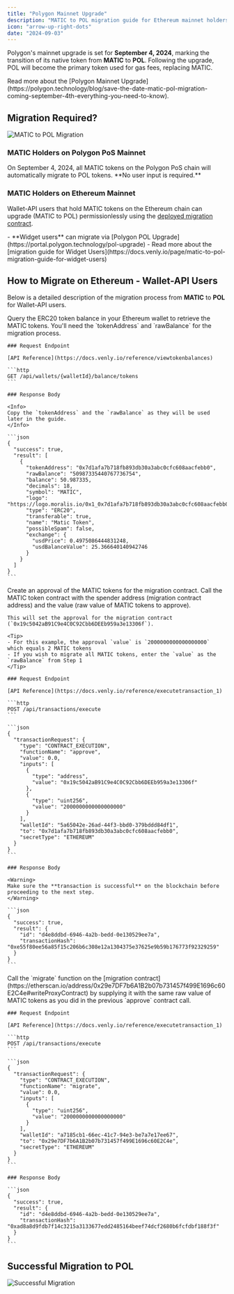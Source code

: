 ```yaml
---
title: "Polygon Mainnet Upgrade"
description: "MATIC to POL migration guide for Ethereum mainnet holders"
icon: "arrow-up-right-dots"
date: "2024-09-03"
---
```


Polygon's mainnet upgrade is set for **September 4, 2024**, marking the transition of its native token from **MATIC** to **POL**. Following the upgrade, POL will become the primary token used for gas fees, replacing MATIC.

<Info>
Read more about the [Polygon Mainnet Upgrade](https://polygon.technology/blog/save-the-date-matic-pol-migration-coming-september-4th-everything-you-need-to-know).
</Info>

## Migration Required?

<Frame caption="Polygon Migration MATIC to POL" style={{maxWidth: '750px'}}>
  <img src="https://files.readme.io/890165312b7cbbc3361c0fa0a09faa9da0f14ab239a4021e431bdf7d47ccb65e-image.png" alt="MATIC to POL Migration" />
</Frame>

### MATIC Holders on Polygon PoS Mainnet

<Info>
On September 4, 2024, all MATIC tokens on the Polygon PoS chain will automatically migrate to POL tokens. **No user input is required.**
</Info>

### MATIC Holders on Ethereum Mainnet

Wallet-API users that hold MATIC tokens on the Ethereum chain can upgrade (MATIC to POL) permissionlessly using the [deployed migration contract](https://etherscan.io/address/0x29e7DF7b6A1B2b07b731457f499E1696c60E2C4e#writeProxyContract).

<Tip>
- **Widget users** can migrate via [Polygon POL Upgrade](https://portal.polygon.technology/pol-upgrade)
- Read more about the [migration guide for Widget Users](https://docs.venly.io/page/matic-to-pol-migration-guide-for-widget-users)
</Tip>

## How to Migrate on Ethereum - Wallet-API Users

Below is a detailed description of the migration process from **MATIC** to **POL** for Wallet-API users.

<Steps>
  <Step title="Retrieve the ERC20 Token Balance">
    Query the ERC20 token balance in your Ethereum wallet to retrieve the MATIC tokens. You'll need the `tokenAddress` and `rawBalance` for the migration process.
    
    ### Request Endpoint
    
    [API Reference](https://docs.venly.io/reference/viewtokenbalances)
    
    ```http
    GET /api/wallets/{walletId}/balance/tokens
    ```
    
    ### Response Body
    
    <Info>
    Copy the `tokenAddress` and the `rawBalance` as they will be used later in the guide.
    </Info>
    
    ```json
    {
      "success": true,
      "result": [
        {
          "tokenAddress": "0x7d1afa7b718fb893db30a3abc0cfc608aacfebb0",
          "rawBalance": "50987335440767736754",
          "balance": 50.987335,
          "decimals": 18,
          "symbol": "MATIC",
          "logo": "https://logo.moralis.io/0x1_0x7d1afa7b718fb893db30a3abc0cfc608aacfebb0_89c931b3fcf74fe39db7a195bf8a3aa5",
          "type": "ERC20",
          "transferable": true,
          "name": "Matic Token",
          "possibleSpam": false,
          "exchange": {
            "usdPrice": 0.4975086444831248,
            "usdBalanceValue": 25.366640140942746
          }
        }
      ]
    }
    ```
  </Step>
  
  <Step title="Call approve Function on MATIC Token Contract">
    Create an approval of the MATIC tokens for the migration contract. Call the MATIC token contract with the spender address (migration contract address) and the value (raw value of MATIC tokens to approve).
    
    This will set the approval for the migration contract (`0x19c5042aB91C9e4C0C92Cbb6DEEb959a3e13306f`).
    
    <Tip>
    - For this example, the approval `value` is `2000000000000000000` which equals 2 MATIC tokens
    - If you wish to migrate all MATIC tokens, enter the `value` as the `rawBalance` from Step 1
    </Tip>
    
    ### Request Endpoint
    
    [API Reference](https://docs.venly.io/reference/executetransaction_1)
    
    ```http
    POST /api/transactions/execute
    ```
    
    ```json
    {
      "transactionRequest": {
        "type": "CONTRACT_EXECUTION",
        "functionName": "approve",
        "value": 0.0,
        "inputs": [
          {
            "type": "address",
            "value": "0x19c5042aB91C9e4C0C92Cbb6DEEb959a3e13306f"
          },
          {
            "type": "uint256",
            "value": "2000000000000000000"
          }
        ],
        "walletId": "5a65042e-26ad-44f3-bbd0-379bddd84df1",
        "to": "0x7d1afa7b718fb893db30a3abc0cfc608aacfebb0",
        "secretType": "ETHEREUM"
      }
    }
    ```
    
    ### Response Body
    
    <Warning>
    Make sure the **transaction is successful** on the blockchain before proceeding to the next step.
    </Warning>
    
    ```json
    {
      "success": true,
      "result": {
        "id": "d4e8ddbd-6946-4a2b-bedd-0e130529ee7a",
        "transactionHash": "0xe55f80ee56a85f15c206b6c308e12a1304375e37625e9b59b176773f92329259"
      }
    }
    ```
  </Step>
  
  <Step title="Call migrate Function on the Migration Contract">
    Call the `migrate` function on the [migration contract](https://etherscan.io/address/0x29e7DF7b6A1B2b07b731457f499E1696c60E2C4e#writeProxyContract) by supplying it with the same raw value of MATIC tokens as you did in the previous `approve` contract call.
    
    ### Request Endpoint
    
    [API Reference](https://docs.venly.io/reference/executetransaction_1)
    
    ```http
    POST /api/transactions/execute
    ```
    
    ```json
    {
      "transactionRequest": {
        "type": "CONTRACT_EXECUTION",
        "functionName": "migrate",
        "value": 0.0,
        "inputs": [
          {
            "type": "uint256",
            "value": "2000000000000000000"
          }
        ],
        "walletId": "a7185cb1-66ec-41c7-94e3-be7a7e17ee67",
        "to": "0x29e7DF7b6A1B2b07b731457f499E1696c60E2C4e",
        "secretType": "ETHEREUM"
      }
    }
    ```
    
    ### Response Body
    
    ```json
    {
      "success": true,
      "result": {
        "id": "d4e8ddbd-6946-4a2b-bedd-0e130529ee7a",
        "transactionHash": "0xad8a8d9fdb7f14c3215a3133677edd2485164beef74dcf2680b6fcfdbf188f3f"
      }
    }
    ```
  </Step>
</Steps>

## Successful Migration to POL

<Frame>
  <img src="https://files.readme.io/6a672ddd5af74f412f6efce2f70a85f7d12833aa4eee038f580f3ee5dcee456f-image.png" alt="Successful Migration" />
</Frame>
